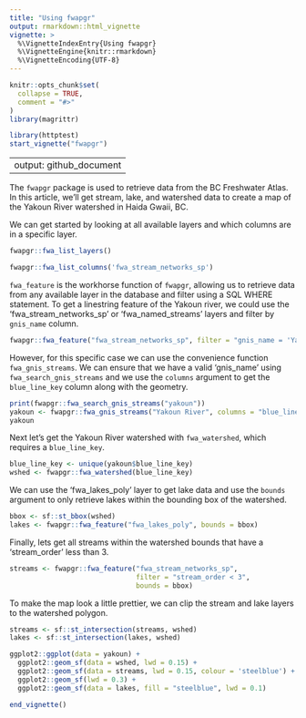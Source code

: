 ```yaml
---
title: "Using fwapgr"
output: rmarkdown::html_vignette
vignette: >
  %\VignetteIndexEntry{Using fwapgr}
  %\VignetteEngine{knitr::rmarkdown}
  %\VignetteEncoding{UTF-8}
---
```


```r
knitr::opts_chunk$set(
  collapse = TRUE,
  comment = "#>"
)
library(magrittr)
```

```r
library(httptest)
start_vignette("fwapgr")
```
---
output: github_document
---

The `fwapgr` package is used to retrieve data from the BC Freshwater Atlas. In this article, we'll get stream, lake, and watershed data to create a map of the Yakoun River watershed in Haida Gwaii, BC. 

We can get started by looking at all available layers and which columns are in a specific layer.
```r
fwapgr::fwa_list_layers()
```

```r
fwapgr::fwa_list_columns('fwa_stream_networks_sp')
```

`fwa_feature` is the workhorse function of `fwapgr`, allowing us to retrieve data from any available layer in the database and filter using a SQL WHERE statement. To get a linestring feature of the Yakoun river, we could use the 'fwa_stream_networks_sp' or 'fwa_named_streams' layers and filter by `gnis_name` column. 

```r
fwapgr::fwa_feature("fwa_stream_networks_sp", filter = "gnis_name = 'Yakoun River'", columns = "blue_line_key")
```

However, for this specific case we can use the convenience function `fwa_gnis_streams`. We can ensure that we have a valid 'gnis_name' using `fwa_search_gnis_streams` and we use the `columns` argument to get the `blue_line_key` column along with the geometry. 
```r
print(fwapgr::fwa_search_gnis_streams("yakoun"))
yakoun <- fwapgr::fwa_gnis_streams("Yakoun River", columns = "blue_line_key")
yakoun
```

Next let's get the Yakoun River watershed with `fwa_watershed`, which requires a `blue_line_key`.
```r
blue_line_key <- unique(yakoun$blue_line_key)
wshed <- fwapgr::fwa_watershed(blue_line_key)
```

We can use the 'fwa_lakes_poly' layer to get lake data and use the `bounds` argument to only retrieve lakes within the bounding box of the watershed. 
```r
bbox <- sf::st_bbox(wshed)
lakes <- fwapgr::fwa_feature("fwa_lakes_poly", bounds = bbox)
```

Finally, lets get all streams within the watershed bounds that have a 'stream_order' less than 3.
```r
streams <- fwapgr::fwa_feature("fwa_stream_networks_sp",
                               filter = "stream_order < 3",
                               bounds = bbox)
```

To make the map look a little prettier, we can clip the stream and lake layers to the watershed polygon.
```r
streams <- sf::st_intersection(streams, wshed)
lakes <- sf::st_intersection(lakes, wshed)
```


```r
ggplot2::ggplot(data = yakoun) +
  ggplot2::geom_sf(data = wshed, lwd = 0.15) +
  ggplot2::geom_sf(data = streams, lwd = 0.15, colour = 'steelblue') +
  ggplot2::geom_sf(lwd = 0.3) +
  ggplot2::geom_sf(data = lakes, fill = "steelblue", lwd = 0.1)
```
```r
end_vignette()
```
